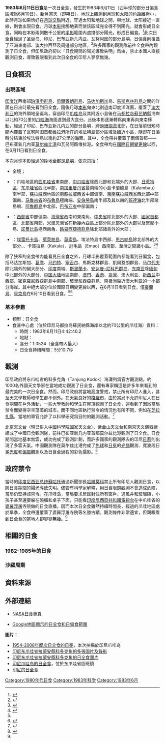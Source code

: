 {{NoteTA
|G1=Toponym
|1=zh-cn:莫尔兹比港; zh-tw:莫士比港
|2=zh-cn:马鲁古; zh-tw:摩鹿加
}}
{{Infobox solar eclipse
|year             = 1983
|month            = 6
|day              = 11
|map              = SE1983Jun11T.png
|map_size         = 300px
|map_caption      = 1983年6月11日日全食路徑圖
|nature           = 日全食
|gamma            = -0.4947
|magnitude        = 1.0524
|saros            = 127
|saros_sequence   = 56
|saros_total      = 82
|duration         = 310.7秒（5分10.7秒）
|location         = [[印尼|印尼]][[马都拉岛|马都拉岛]][[蘇民納縣|蘇民納縣]]海岸以北約70公里的[[爪哇海|爪哇海]]
|coords           = {{coord|6|14.7|S|114|9.9|E}}
|max_width        = {{Convert|199.1|km}}
|start_partial    = 
|start_total      = 
|start_central    = 
|greatest_eclipse = 4:42:40.2
|end_central      = 
|end_total        = 
|end_partial      = 
|hour             = 4
|minute           = 42
|second           = 40.2
|durations        = 
}}
'''1983年6月11日日食'''是一次日全食，發生於1983年6月11日（西半球的部分日偏食區域爲6月10日）。[[新月|新月]]當天（即朔日），[[地球|地球]]上觀測到[[月球|月球]]和[[太阳|太阳]]的[[角距離|角距離]]極小，此時月球如果恰好在[[月球交點|月球交點]]附近，穿過太阳和地球之間，與地球、太阳接近一直線，則會出現日食。月球[[本影|本影]]接觸地表而使該區域完全得不到陽光，就會形成日全食，同時在本影兩側數千公里的[[半影|半影]]範圍內遮擋部分陽光，形成日偏食。<ref name="astron">{{cite web|author=樊忠玉|title=日（月）食|url=http://www.astron.ac.cn/bencandy-51-1630-1.htm|publisher=中国天文科普网|accessdate=2016-03-04|archive-date=2014-09-17|archive-url=https://web.archive.org/web/20140917080048/http://www.astron.ac.cn/bencandy-51-1630-1.htm|dead-url=no}}</ref>此次日全食經過了圣诞岛、印尼、巴布亚新几内亚、瓦努阿图的部分島嶼，日偏食則覆蓋了[[亚洲|亚洲]]東南部、[[澳大拉西亞|澳大拉西亞]]及周邊部分地區。<ref name="NASAGIF">{{cite web|author=Fred Espenak|title=Total Solar Eclipse of 1983 Jun 11|url=http://eclipse.gsfc.nasa.gov/SEplot/SEplot1951/SE1983Jun11T.GIF|publisher=NASA Eclipse Web Site|accessdate=2016-03-04|archive-date=2020-10-21|archive-url=https://web.archive.org/web/20201021131128/https://eclipse.gsfc.nasa.gov/SEplot/SEplot1951/SE1983Jun11T.GIF|dead-url=no}}{{en}}</ref>許多國家的觀測隊前往全食帶內觀測了日全食，但印尼政府卻以「日食期間的陽光導致失明」爲由，禁止本國人直接觀測日食，導致親眼看到此次日全食的印尼人寥寥無幾。

== 日食概況 ==
=== 出現區域 ===
[[印度洋|印度洋]]西南部[[珀澤申群島|珀澤申群島]]、[[凱爾蓋朗群島|凱爾蓋朗群島]]、[[马达加斯加|马达加斯加]]島、[[馬斯克林群島|馬斯克林群島]]之間的洋面在日出時最先看到日全食，隨後月球[[本影|本影]]向東北劃過南印度洋洋面，覆蓋了[[澳大利亚|澳大利亚]]的海外領地圣诞岛，穿過印尼[[爪哇岛|爪哇岛]]及其附近小島後在[[马都拉岛|马都拉岛]][[蘇民納縣|蘇民納縣]]海岸以北約70公里的[[爪哇海|爪哇海]]海面達到最大食分。此後本影逐漸轉爲向東再向東南移動，經過了印尼、巴布亚新几内亚的部分島嶼，跨過[[珊瑚海|珊瑚海]]北部，在日落前很短時間內覆蓋了瓦努阿图首都[[维拉港|维拉港]]所在的[[埃法特島|埃法特島]]部分區域及臨近小島，隨即在日落時分結束於埃法特島以南約27公里的海面。其中，全食帶共覆蓋了兩個首都——巴布亚新几内亚[[莫尔兹比港|莫尔兹比港]]和瓦努阿图维拉港。全食帶均在[[國際日期變更線|國際日期變更線]]以西，在6月11日看到日全食。

本次月球本影經過的陸地全都是[[島嶼|島嶼]]，依次包括：
*{{flag|CXR|Aus}}全境；
*{{IDN}}：爪哇地區的[[西爪哇省|西爪哇省]]東南部、[[中爪哇省|中爪哇省]]除西北部和北端外的大部、[[日惹特區|日惹特區]]、[[东爪哇省|东爪哇省]]西北半部，[[南加里曼丹省|南加里曼丹省]]最南端的小島卡蘭鮑島（Kalambau）南半部，[[苏拉威西岛|蘇拉威西]]地區的[[南蘇拉威西省|南蘇拉威西省]]中部偏南、[[東南蘇拉威西省|東南蘇拉威西省]]西北部中部偏南，[[马鲁古省|马鲁古省]]的[[布魯島|布魯島]]極南端、[[安伯勞島|安伯勞島]]南半部及其以南的[[班達海|班達海]]北半部諸島嶼、[[阿魯群島|阿魯群島]]中北部，[[巴布亚省|巴布亚省]]中部偏南；
*{{PNG}}：[[西部省_(巴布亞紐幾內亞)|西部省]]中部偏南、[[海灣省|海灣省]]西南和東南角、[[中央省_(巴布亞紐幾內亞)|中央省]]除北部外的大部、[[國家首都區_(巴布亞紐幾內亞)|國家首都區]]，[[北部省_(巴布亚新几内亚)|北部省]]南部，[[米爾恩灣省|米爾恩灣省]]在[[新幾內亞|新幾內亞]]島上部分除北部外的大部以及緊鄰小島、[[諾曼比島|諾曼比島]]極西南角、[[路易西亞德群島|路易西亞德群島]]除北部諸島外的大部；
*{{VUT}}：[[埃雷托卡島|埃雷托卡島]]、[[萊萊帕島|萊萊帕島]]、[[莫索島|莫索島]]、埃法特島中西部、[[恩古納島|恩古納島]]除北部外的大部分、{{link-en|佩雷島|Pele Island}}、卡庫拉島（Kakula）、厄毛島（Emao）西南部、{{link-en|梅雷灣|Mele Bay}}至{{link-en|特歐馬|Teouma}}灣之間諸小島。<ref>{{cite web|author=Fred Espenak|title=Total Solar Eclipse of 1983 Jun 11 - Google Maps and Solar Eclipse Paths|url=http://eclipse.gsfc.nasa.gov/SEgoogle/SEgoogle1951/SE1983Jun11Tgoogle.html|publisher=NASA Eclipse Web Site|accessdate=2016-03-04|archive-date=2020-10-21|archive-url=https://web.archive.org/web/20201021125102/https://eclipse.gsfc.nasa.gov/SEgoogle/SEgoogle1951/SE1983Jun11Tgoogle.html|dead-url=no}}{{en}}</ref><ref>{{cite web|author=Xavier M. Jubier|title=Eclipse Totale de Soleil du 11 juin 1983 - Cartographie Interactive Google (1983 June 11 Total Solar Eclipse - Interactive Google Map)|url=http://xjubier.free.fr/site_pages/solar_eclipses/xSE_GoogleMap3.php?Ecl=+19830611|accessdate=2016-03-05|archive-date=2020-09-25|archive-url=https://web.archive.org/web/20200925234205/http://xjubier.free.fr/site_pages/solar_eclipses/xSE_GoogleMap3.php?Ecl=+19830611|dead-url=no}}{{fr}}{{en}}</ref>

除了狹窄的全食帶內能看見日全食之外，月球半影覆蓋範圍內都能看到日偏食，包括马达加斯加、[[葛摩|葛摩]]、[[马约特|马约特]]、[[塞舌尔|塞舌尔]]、馬斯克林群島、凱爾蓋朗群島、[[马尔代夫|马尔代夫]]除北端外的絕大部分、[[印度|印度]]南端、[[斯里蘭卡|斯里蘭卡]]、[[安达曼-尼科巴群岛|安达曼-尼科巴群岛]]、[[东南亚|东南亚]]除[[缅甸|缅甸]]中北部外的大部分、[[中国大陆|中国大陆]]地區南部、[[澳門|澳門]]、[[香港|香港]]、[[臺灣|臺灣]]、澳大利亚、[[新西兰|新西兰]]中西部、[[密克羅尼西亞群島|密克羅尼西亞群島]]中南部、[[玻里尼西亞|玻里尼西亞]]群島、[[南极洲|南极洲]]靠近澳大利亚的一小部分海岸。其中絕大部分位於國際日期變更線以西，在6月11日看到日食，僅[[豪蘭島|豪蘭島]]、[[貝克島|貝克島]]在6月10日看到日食。<ref name="NASAGIF"/><ref>{{cite web|author=Fred Espenak|title=Catalog of Solar Eclipses (1901 to 2000)|url=http://eclipse.gsfc.nasa.gov/SEcat5/SE1901-2000.html|publisher=NASA Eclipse Web Site|accessdate=2016-03-04|archive-date=2008-08-29|archive-url=https://web.archive.org/web/20080829151131/http://eclipse.gsfc.nasa.gov/SEcat5/SE1901-2000.html|dead-url=no}}{{en}}</ref>

=== 基本參數 ===
{{NoteUTC}}
* 類型：日全食
* 食甚中心處（位於印尼马都拉岛蘇民納縣海岸以北約70公里的爪哇海）資料：
** 時間：1983年6月11日4:42:40.2
** 地點：{{coord|6|14.7|S|114|9.9|E}}
** 食分：1.0524（全食帶內最大）
** 日全食持續時間：5分10.7秒

== 觀測 ==
印尼政府將东爪哇省{{link-id|拉蒙安縣|Kabupaten Lamongan}}的科多克角（Tanjung Kodok）海灘列爲官方觀測點，約1000名外國天文學家在當地成功觀測了日全食，還有專家稱這是許多年來看到的最完美的一次日全食。然而，印尼政府將當地高度警戒，禁止所有印尼人進入，甚至天文學教師和學生都不例外。在天氣良好的[[梭羅市|梭羅市]]，由於當局不允許印尼人在日食期間在戶外活動，一些大學教師和學生在屋頂觀測了日全食，還看到了因爲當局禁令而變得空空蕩蕩的城市。而不同地區執行禁令的情況也有所不同，例如在[[芝拉扎縣|芝拉扎縣]]，當地的軍官允許了以科學研究爲目的的觀測活動。<ref name="Kompas">{{cite web|author=M Zaid Wahyudi|title=Avoiding repeat of bitter memory of 1983 total eclipse|url=http://print.kompas.com/baca/2016/02/10/Avoiding-a-repeat-of-bitter-memories-of-the-1983-t|publisher={{link-id|Kompas|Kompas (surat kabar)}}|date=2016-02-10|accessdate=2016-03-05|archive-url=https://web.archive.org/web/20160307215809/http://print.kompas.com/baca/2016/02/10/Avoiding-a-repeat-of-bitter-memories-of-the-1983-t|archive-date=2016-03-07|dead-url=yes}}{{en}}</ref>

[[北京天文台|北京天文台]]（現已併入[[中國科學院國家天文台|中國科學院國家天文台]]）、[[紫金山天文台|紫金山天文台]]和南京天文儀器廠組成了中國日食觀測隊，前往巴布亚新几内亚首都莫尔兹比港觀測了日全食。日食期間當地基本無雲，成功完成了觀測計劃，而許多國家的觀測隊去的印尼[[日惹|日惹]]則出現了多雲天氣。中國觀測隊在莫尔兹比港完成了[[色球|色球]]和[[日冕|日冕]]的[[光學頻譜|光譜]]觀測、寬波段日冕[[光度|光度]]和[[偏振|偏振]]觀測以及日食全過程的彩色攝影。<ref>{{cite journal|author=中国日食观测队天文组|date=1983|title=1983年6月11日日全食的光学观测|journal=天文学进展|volume=1|issue=2|pages=246-247}}</ref>

== 政府禁令 ==
當時的[[印度尼西亚总统|印度尼西亚总统]][[蘇哈托|蘇哈托]]通過新聞部長[[哈爾莫科|哈爾莫科]]禁止所有印尼人觀測日食，以防日食期間的陽光導致失明。儘管有科學家解釋，用日食眼鏡觀測不會造成危險，當局仍堅持該禁令。在爪哇岛，當局要求居民封住所有窗戶、通風井和玻璃磚，小孩子甚至還要躲在碗櫃和桌子下面，只能看[[印度尼西亞共和國電視台|印度尼西亞共和國電視台]]在中爪哇省{{link-id|馬格朗縣|Kabupaten Magelang}}的[[婆羅浮屠|婆羅浮屠]]寺院做的日食直播。因而本次日全食雖然持續時間長，經過的爪哇地區處於旱季，全食帶還覆蓋了婆羅浮屠寺院等名勝古蹟，觀測條件非常適宜，但親眼看到日全食的當地人卻寥寥無幾。<ref name="Kompas"/>

== 相關的日食 ==
=== 1982-1985年的日食 ===
{{Solar eclipse set 1982-1985}}

=== 沙羅周期 ===
{{Solar Saros series 127}}

== 資料來源 ==
{{reflist}}

== 外部連結 ==
{{日食主題}}
* [http://eclipse.gsfc.nasa.gov/solar.html NASA日食專頁]{{Wayback|url=http://eclipse.gsfc.nasa.gov/solar.html |date=20190108200537 }}{{en}}
{{Solar eclipse NASA reference|1951/SE1983Jun11T}}
* [http://xjubier.free.fr/site_pages/solar_eclipses/xSE_GoogleMap3.php?Ecl=+19830611 Google地圖顯示的日全食和日偏食範圍]{{Wayback|url=http://xjubier.free.fr/site_pages/solar_eclipses/xSE_GoogleMap3.php?Ecl=+19830611 |date=20200925234205 }}{{fr}}{{en}}

'''圖片：'''
* [http://xjubier.free.fr/site_pages/solar_eclipses/Solar_Corona_Shape_pg03.html 1954-2008年歷次日全食的日冕]{{Wayback|url=http://xjubier.free.fr/site_pages/solar_eclipses/Solar_Corona_Shape_pg03.html |date=20160303171810 }}，本次拍攝於印尼爪哇岛{{fr}}{{en}}
* [https://web.archive.org/web/20160306191946/http://www.johnfairweather42.webspace.virginmedia.com/Astronomy_Matters/Eclipse%281983%29/Eclipse%281983%29.html 印尼东爪哇省拉蒙安縣科多克角的多張圖片及錄影]{{en}}
* [http://nicmosis.as.arizona.edu:8000/ECLIPSE_WEB/ECLIPSE_83/ECLIPSE_83.html 印尼东爪哇省拉蒙安縣科多克角的日全食圖片]{{Wayback|url=http://nicmosis.as.arizona.edu:8000/ECLIPSE_WEB/ECLIPSE_83/ECLIPSE_83.html |date=20200219195407 }}{{en}}
* [http://www.krysstal.com/ec1983.html 印尼爪哇岛的日全食]{{Wayback|url=http://www.krysstal.com/ec1983.html |date=20100105180603 }}，位於东爪哇省{{link-en|圖班縣|Kabupaten Tuban}}圖班鎮{{en}}
* [http://www.zam.fme.vutbr.cz/~druck/Eclipse/Ecl1983/0-info.htm 印尼的日全食]{{Wayback|url=http://www.zam.fme.vutbr.cz/~druck/Eclipse/Ecl1983/0-info.htm |date=20200204234133 }}{{en}}

{{Solar eclipses
|nature=日全食
|previous=[[1982年12月15日日食|1982年12月15日日食]]|natureprevious=日偏食
|previoussamenature=[[1981年7月31日日食|1981年7月31日日食]]
|next=[[1983年12月4日日食|1983年12月4日日食]]|naturenext=日環食
|nextsamenature=[[1984年11月22日日食|1984年11月22日日食]]
}}
{{日食}}

[[Category:1980年代日食|Category:1980年代日食]]
[[Category:1983年科学|Category:1983年科学]]
[[Category:1983年6月|Category:1983年6月]]